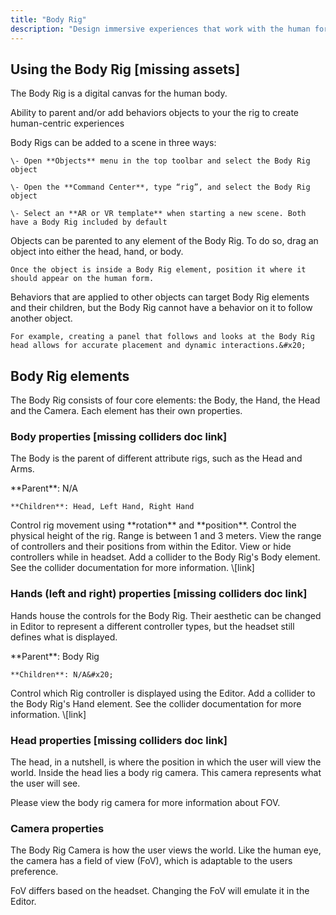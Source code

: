```yaml
---
title: "Body Rig"
description: "Design immersive experiences that work with the human form and perspective in a scene."
---
```


## Using the Body Rig \[missing assets]

The Body Rig is a digital canvas for the human body.&#x20;

Ability to parent and/or add behaviors objects to your the rig to create human-centric experiences

<AccordionGroup>
  <Accordion title="Adding a Body Rig to a scene" defaultOpen={false}>
    Body Rigs can be added to a scene in three ways:&#x20;

    \- Open **Objects** menu in the top toolbar and select the Body Rig object

    \- Open the **Command Center**, type “rig”, and select the Body Rig object

    \- Select an **AR or VR template** when starting a new scene. Both have a Body Rig included by default
  </Accordion>

  <Accordion title="Parenting objects to the Body Rig" defaultOpen={false}>
    Objects can be parented to any element of the Body Rig. To do so, drag an object into either the head, hand, or body.

    Once the object is inside a Body Rig element, position it where it should appear on the human form.
  </Accordion>

  <Accordion title="Using behaviors with the Body Rig" defaultOpen={false}>
    Behaviors that are applied to other objects can target Body Rig elements and their children, but the Body Rig cannot have a behavior on it to follow another object.

    For example, creating a panel that follows and looks at the Body Rig head allows for accurate placement and dynamic interactions.&#x20;
  </Accordion>
</AccordionGroup>

## Body Rig elements

The Body Rig consists of four core elements: the Body, the Hand, the Head and the Camera. Each element has their own properties.

### Body properties \[missing colliders doc link]

The Body is the parent of different attribute rigs, such as the Head and Arms.&#x20;

<AccordionGroup>
  <Accordion title="Parent and Children" defaultOpen={false}>
    **Parent**: N/A

    **Children**: Head, Left Hand, Right Hand
  </Accordion>

  <Accordion title="Transform" defaultOpen={false}>
    Control rig movement using **rotation** and **position**.
  </Accordion>

  <Accordion title="Height" defaultOpen={false}>
    Control the physical height of the rig. Range is between 1 and 3 meters.
  </Accordion>

  <Accordion title="Controller preview" defaultOpen={false}>
    View the range of controllers and their positions from within the Editor.
  </Accordion>

  <Accordion title="Show controller on headset" defaultOpen={false}>
    View or hide controllers while in headset.
  </Accordion>

  <Accordion title="Colliders" defaultOpen={false}>
    Add a collider to the Body Rig's Body element. See the collider documentation for more information. \[link]
  </Accordion>
</AccordionGroup>

### Hands (left and right) properties \[missing colliders doc link]

Hands house the controls for the Body Rig. Their aesthetic can be changed in Editor to represent a different controller types, but the headset still defines what is displayed.&#x20;

<AccordionGroup>
  <Accordion title="Parent and Children" defaultOpen={false}>
    **Parent**: Body Rig

    **Children**: N/A&#x20;
  </Accordion>

  <Accordion title="Body Rig Hands" defaultOpen={false}>
    Control which Rig controller is displayed using the Editor.&#x20;
  </Accordion>

  <Accordion title="Colliders" defaultOpen={false}>
    Add a collider to the Body Rig's Hand element. See the collider documentation for more information. \[link]
  </Accordion>
</AccordionGroup>

### Head properties \[missing colliders doc link]

The head, in a nutshell, is where the position in which the user will view the world. Inside the head lies a body rig camera. This camera represents what the user will see.

Please view the body rig camera for more information about FOV.

<AccordionGroup>
  <Accordion title="New Accordion" defaultOpen="false">

  </Accordion>

  <Accordion title="New Accordion" defaultOpen="false">

  </Accordion>
</AccordionGroup>

### Camera properties

The Body Rig Camera is how the user views the world. Like the human eye, the camera has a field of view (FoV), which is adaptable to the users preference.&#x20;

<Info>
  FoV differs based on the headset. Changing the FoV will emulate it in the Editor.&#x20;
</Info>

<AccordionGroup>
  <Accordion title="New Accordion" defaultOpen="false">

  </Accordion>

  <Accordion title="New Accordion" defaultOpen="false">

  </Accordion>
</AccordionGroup>